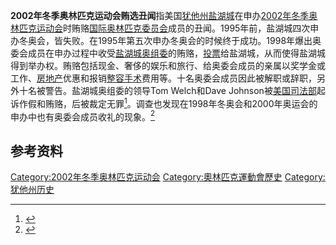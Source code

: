 '''2002年冬季奥林匹克运动会贿选丑闻'''指美国[[犹他州|犹他州]][[盐湖城|盐湖城]]在申办[[2002年冬季奥林匹克运动会|2002年冬季奥林匹克运动会]]时贿赂[[国际奥林匹克委员会|国际奥林匹克委员会]]成员的丑闻。1995年前，盐湖城四次申办冬奥会，皆失败。在1995年第五次申办冬奥会的时候终于成功。1998年爆出奥委会成员在申办过程中收受[[盐湖城冬季奥林匹克组织委员会|盐湖城奥组委]]的贿赂，[[投票|投票]]给盐湖城，从而使得盐湖城得到举办权。贿赂包括现金、奢侈的娱乐和旅行、给奥委会成员的亲属以奖学金或工作、[[房地产|房地产]]优惠和报销[[整容手术|整容手术]]费用等。十名奥委会成员因此被解职或辞职，另外十名被警告。盐湖城奥组委的领导Tom Welch和Dave Johnson被[[美国司法部|美国司法部]]起诉作假和贿赂，后被裁定无罪<ref name="NY_Times_dec2003">{{cite news |title=Acquittals End Bid Scandal That Dogged Winter Games |author=Lex Hemphill |url=http://www.nytimes.com/2003/12/06/sports/olympics-acquittals-end-bid-scandal-that-dogged-winter-games.html |newspaper=The New York Times |date=6 December 2003 |accessdate=18 August 2011 |archive-date=2014-03-06 |archive-url=https://web.archive.org/web/20140306034515/http://www.nytimes.com/2003/12/06/sports/olympics-acquittals-end-bid-scandal-that-dogged-winter-games.html |dead-url=no }}</ref>。调查也发现在1998年冬奥会和2000年奥运会的申办中也有奥委会成员收礼的现象。<ref>{{cite journal |last1=Mallon |first1=Dr. Bill |year=2000 |title=The Olympic Bribery Scandal |journal=The Journal of Olympic History |volume=8 |issue=2 |pages=11–27 |publisher=International Society of Olympic Historians |url=http://www.la84foundation.org/SportsLibrary/JOH/JOHv8n2/johv8n2f.pdf |accessdate=31 July 2012 |archive-date=2012-08-03 |archive-url=https://web.archive.org/web/20120803120941/http://www.la84foundation.org/SportsLibrary/JOH/JOHv8n2/johv8n2f.pdf |dead-url=yes }}</ref>

== 参考资料 ==
{{reflist}}

{{Utah-stub}}
{{Olympic Games controversies}}
[[Category:2002年冬季奥林匹克运动会|Category:2002年冬季奥林匹克运动会]]
[[Category:奧林匹克運動會歷史|Category:奧林匹克運動會歷史]]
[[Category:犹他州历史|Category:犹他州历史]]